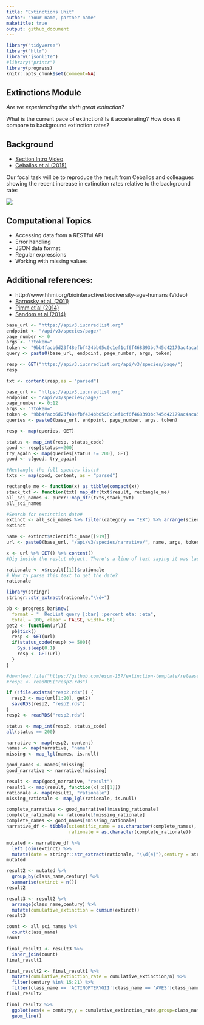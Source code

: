```yaml
---
title: "Extinctions Unit"
author: "Your name, partner name"
maketitle: true
output: github_document
---
```




```r
library("tidyverse")
library("httr")
library("jsonlite")
#library("printr")
library(progress)
knitr::opts_chunk$set(comment=NA)
```



## Extinctions Module

_Are we experiencing the sixth great extinction?_  

What is the current pace of extinction? Is it accelerating? How does it compare to background extinction rates?

## Background

- [Section Intro Video](https://youtu.be/QsH6ytm89GI)
- [Ceballos et al (2015)](http://doi.org/10.1126/sciadv.1400253)

Our focal task will be to reproduce the result from Ceballos and colleagues showing the recent increase in extinction rates relative to the background rate:

![](https://espm-157.carlboettiger.info/img/extinctions.jpg)


## Computational Topics

- Accessing data from a RESTful API
- Error handling
- JSON data format
- Regular expressions
- Working with missing values

## Additional references:

- http://www.hhmi.org/biointeractive/biodiversity-age-humans (Video)
- [Barnosky et al. (2011)](http://doi.org/10.1038/nature09678)
- [Pimm et al (2014)](http://doi.org/10.1126/science.1246752)
- [Sandom et al (2014)](http://dx.doi.org/10.1098/rspb.2013.3254)

```r
base_url <- "https://apiv3.iucnredlist.org"
endpoint <- "/api/v3/species/page/"
page_number <- 0
args <- "?token="
token <- "9bb4facb6d23f48efbf424bb05c0c1ef1cf6f468393bc745d42179ac4aca5fee"
query <- paste0(base_url, endpoint, page_number, args, token)
```

```r
resp <- GET("https://apiv3.iucnredlist.org/api/v3/species/page/")
resp
```
```r
txt <- content(resp,as = "parsed")
```

```r
base_url <- "https://apiv3.iucnredlist.org"
endpoint <- "/api/v3/species/page/"
page_number <- 0:12
args <- "?token="
token <- "9bb4facb6d23f48efbf424bb05c0c1ef1cf6f468393bc745d42179ac4aca5fee"
queries <- paste0(base_url, endpoint, page_number, args, token)
```

```r
resp <- map(queries, GET)
```

```r
status <- map_int(resp, status_code)
good <- resp[status==200]
try_again <- map(queries[status != 200], GET)
good <- c(good, try_again)
```

```r
#Rectangle the full species list:#
txts <- map(good, content, as = "parsed")
```

```r
rectangle_me <- function(x) as_tibble(compact(x))
stack_txt <- function(txt) map_dfr(txt$result, rectangle_me)
all_sci_names <- purrr::map_dfr(txts,stack_txt)
all_sci_names
```

```r
#Search for extinction date#
extinct <- all_sci_names %>% filter(category == "EX") %>% arrange(scientific_name)
extinct
```

```r
name <- extinct$scientific_name[[919]]
url <- paste0(base_url, "/api/v3/species/narrative/", name, args, token)

x <- url %>% GET() %>% content()
#Dig inside the reslut object. There's a line of text saying it was last discovered in 1990s. However, it's not the style we want. We need regular expression!

rationale <- x$result[[1]]$rationale
# How to parse this text to get the date?
rationale
```

```r
library(stringr)
stringr::str_extract(rationale,"\\d+")
```


```r
pb <- progress_bar$new(
  format = "  RedList query [:bar] :percent eta: :eta",
  total = 100, clear = FALSE, width= 60)
get2 <- function(url){
  pb$tick()
  resp <- GET(url)
  if(status_code(resp) >= 500){
    Sys.sleep(0.1)
    resp <- GET(url)
  }
}
```

```r
#download.file("https://github.com/espm-157/extinction-template/releases/download/data/resp2.rds", "resp2.rds")
#resp2 <- readRDS("resp2.rds")
```


```r
if (!file.exists("resp2.rds")) {
  resp2 <- map(url[1:20], get2)
  saveRDS(resp2, "resp2.rds")
}
resp2 <- readRDS("resp2.rds")

```

```r
status <- map_int(resp2, status_code)
all(status == 200)

narrative <- map(resp2, content)
names <- map(narrative, "name")
missing <- map_lgl(names, is.null)

good_names <- names[!missing]
good_narrative <- narrative[!missing]

result <- map(good_narrative, "result")
result1 <- map(result, function(x) x[[1]])
rationale <- map(result1, "rationale")
missing_rationale <- map_lgl(rationale, is.null)

complete_narrative <- good_narrative[!missing_rationale]
complete_rationale <- rationale[!missing_rationale]
complete_names <- good_names[!missing_rationale]
narrative_df <- tibble(scientific_name = as.character(complete_names),
                       rationale = as.character(complete_rationale))
```

```r
mutated <- narrative_df %>% 
  left_join(extinct) %>% 
  mutate(date = stringr::str_extract(rationale, "\\d{4}"),century = stringr::str_extract(date, "\\d{2}"))
mutated
```

```r
result2 <- mutated %>%
  group_by(class_name,century) %>% 
  summarise(extinct = n())
result2
```

```r
result3 <- result2 %>% 
  arrange(class_name,century) %>%
  mutate(cumulative_extinction = cumsum(extinct))
result3
```

```r
count <- all_sci_names %>% 
  count(class_name)
count
```

```r
final_result1 <- result3 %>%
  inner_join(count)
final_result1
```


```r
final_result2 <- final_result1 %>% 
  mutate(cumulative_extinction_rate = cumulative_extinction/n) %>%
  filter(century %in% 15:21) %>%
  filter(class_name == 'ACTINOPTERYGII'|class_name == 'AVES'|class_name =='INSECTA'|class_name =='MAMMALIA'|class_name =='REPTILIA')
final_result2
```
```r
final_result2 %>%
  ggplot(aes(x = century,y = cumulative_extinction_rate,group=class_name,color=class_name)) + 
  geom_line()
```


